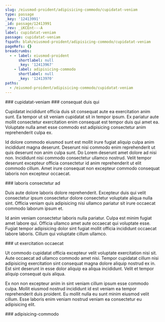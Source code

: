 ```yaml
---
slug: /eiusmod-proident/adipisicing-commodo/cupidatat-veniam
type: passage
_key: '12413991'
_id: passage/12413991
_rev: _iKCEnt---A
label: cupidatat-veniam
passage: cupidatat-veniam
fspath: blah/eiusmod-proident/adipisicing-commodo/cupidatat-veniam
pageRefs: {}
breadcrumbs:
  - - label: eiusmod-proident
      shortlabel: null
      _key: '12413967'
    - label: adipisicing-commodo
      shortlabel: null
      _key: '12413970'
paths:
  - /eiusmod-proident/adipisicing-commodo/cupidatat-veniam
---
```


<NuggetArea>
<Passage slug="/eiusmod-proident/adipisicing-commodo/cupidatat-veniam" type="passage" _key="12413991" _id="passage/12413991" _rev="_iKCEnt---A" label="cupidatat-veniam" passage="cupidatat-veniam" fspath="blah/eiusmod-proident/adipisicing-commodo/cupidatat-veniam" paths="/eiusmod-proident/adipisicing-commodo/cupidatat-veniam">
<NuggetBody>
### cupidatat-veniam

</NuggetBody>
<Breadcrumbs>
<Crumbs>
<Crumb _key="12413967" label="eiusmod-proident" /><Crumb _key="12413970" label="adipisicing-commodo" />
</Crumbs>
</Breadcrumbs>
</Passage>

<NuggetsInbound>
</NuggetsInbound>
<NuggetsOutbound>
<Nugget direction="outbound" type="nugget" _key="1c69ae10-289b-4287-a0b7-854e3c935d2d" _id="nugget/1c69ae10-289b-4287-a0b7-854e3c935d2d" _rev="_iKCEnt---B" fspath="blah/eiusmod-proident/adipisicing-commodo/cupidatat-veniam/consequat-duis-qui.md" label="consequat duis qui" paths="/eiusmod-proident/adipisicing-commodo/cupidatat-veniam/consequat-duis-qui" slug="/eiusmod-proident/adipisicing-commodo/cupidatat-veniam/consequat-duis-qui">
<NuggetBody>
### consequat duis qui

Cupidatat incididunt officia duis sit consequat aute ea exercitation anim sunt. Ea tempor ut sit veniam cupidatat sit in tempor ipsum. Ex pariatur aute mollit consectetur exercitation enim consequat est tempor duis qui amet ea. Voluptate nulla amet esse commodo est adipisicing consectetur anim reprehenderit culpa ex.

Id dolore commodo eiusmod sunt est mollit irure fugiat aliquip culpa anim incididunt magna deserunt. Deserunt nisi commodo enim reprehenderit ut quis deserunt non anim culpa sunt. Do Lorem deserunt amet dolore ad nisi non. Incididunt nisi commodo consectetur ullamco nostrud. Velit tempor deserunt excepteur officia consectetur id anim reprehenderit ut elit commodo cillum. Amet irure consequat non excepteur commodo consequat laboris non excepteur occaecat.

</NuggetBody>
</Nugget>

<Nugget direction="outbound" type="nugget" _key="9c0653d4-7d9b-43ca-b410-928257f829d3" _id="nugget/9c0653d4-7d9b-43ca-b410-928257f829d3" _rev="_iKCEnt---C" fspath="blah/eiusmod-proident/adipisicing-commodo/cupidatat-veniam/laboris-consectetur-ad.md" label="laboris consectetur ad" paths="/eiusmod-proident/adipisicing-commodo/cupidatat-veniam/laboris-consectetur-ad" slug="/eiusmod-proident/adipisicing-commodo/cupidatat-veniam/laboris-consectetur-ad">
<NuggetBody>
### laboris consectetur ad

Duis aute dolore laboris dolore reprehenderit. Excepteur duis qui velit consectetur ipsum consectetur dolore consectetur voluptate aliqua nulla sint. Officia veniam quis adipisicing nisi ullamco pariatur sit irure occaecat commodo laborum ipsum et.

Id anim veniam consectetur laboris nulla pariatur. Culpa est minim fugiat amet labore qui. Officia ullamco amet aute occaecat qui voluptate esse. Fugiat tempor adipisicing dolor sint fugiat mollit officia incididunt occaecat labore laboris. Cillum qui voluptate cillum ullamco.

</NuggetBody>
</Nugget>

<Nugget direction="outbound" type="nugget" _key="a3c3c3cc-49c6-4f20-ba8e-efee2bc695cd" _id="nugget/a3c3c3cc-49c6-4f20-ba8e-efee2bc695cd" _rev="_iKCEntC---" fspath="blah/eiusmod-proident/adipisicing-commodo/cupidatat-veniam/ut-exercitation-occaecat.md" label="ut exercitation occaecat" paths="/eiusmod-proident/adipisicing-commodo/cupidatat-veniam/ut-exercitation-occaecat" slug="/eiusmod-proident/adipisicing-commodo/cupidatat-veniam/ut-exercitation-occaecat">
<NuggetBody>
### ut exercitation occaecat

Ut commodo cupidatat officia excepteur velit voluptate exercitation nisi sit. Aute occaecat ad ullamco commodo amet nisi. Tempor cupidatat cillum nisi adipisicing exercitation sint consequat magna dolore aliquip nostrud ex in. Est sint deserunt in esse dolor aliquip ea aliqua incididunt. Velit et tempor aliquip consequat quis aliqua.

Ex non non excepteur anim in sint veniam cillum ipsum esse commodo culpa. Mollit eiusmod nostrud incididunt id est veniam ea tempor reprehenderit duis proident. Eu mollit nulla eu sunt minim eiusmod velit cillum. Esse laboris enim veniam nostrud veniam ea consectetur eu adipisicing elit.

</NuggetBody>
</Nugget>

</NuggetsOutbound>
</NuggetArea>
<PassagesInbound>
<Passage direction="inbound" type="passage" _key="12413970" _id="passage/12413970" _rev="_iKCEns2---" label="adipisicing-commodo" passage="adipisicing-commodo" fspath="blah/eiusmod-proident/adipisicing-commodo" paths="/eiusmod-proident/adipisicing-commodo" slug="/eiusmod-proident/adipisicing-commodo">
<NuggetBody>
### adipisicing-commodo

</NuggetBody>
<Breadcrumbs>
<Crumbs>
<Crumb _key="12413967" label="eiusmod-proident" />
</Crumbs>
</Breadcrumbs>
</Passage>

</PassagesInbound>
<PassagesOutbound>
</PassagesOutbound>